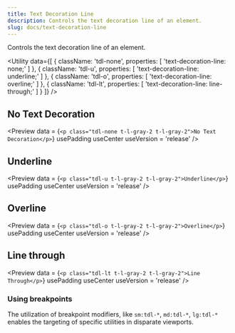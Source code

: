 ```yaml
---
title: Text Decoration Line
description: Controls the text decoration line of an element.
slug: docs/text-decoration-line
---
```


Controls the text decoration line of an element.

<Utility
  data={[
    {
      className: 'tdl-none',
      properties: [
        'text-decoration-line: none;'
      ]
    },
    {
      className: 'tdl-u',
      properties: [
        'text-decoration-line: underline;'
      ]
    },
    {
      className: 'tdl-o',
      properties: [
        'text-decoration-line: overline;'
      ]
    },
    {
      className: 'tdl-lt',
      properties: [
        'text-decoration-line: line-through;'
      ]
    }
  ]}
/>

## No Text Decoration

<Preview
  data = {`<p class="tdl-none t-l-gray-2 t-l-gray-2">No Text Decoration</p>`}
  usePadding
  useCenter
  useVersion = 'release'
/>

## Underline

<Preview
  data = {`<p class="tdl-u t-l-gray-2 t-l-gray-2">Underline</p>`}
  usePadding
  useCenter
  useVersion = 'release'
/>

## Overline

<Preview
  data = {`<p class="tdl-o t-l-gray-2 t-l-gray-2">Overline</p>`}
  usePadding
  useCenter
  useVersion = 'release'
/>

## Line through

<Preview
  data = {`<p class="tdl-lt t-l-gray-2 t-l-gray-2">Line Through</p>`}
  usePadding
  useCenter
  useVersion = 'release'
/>

### Using breakpoints

The utilization of breakpoint modifiers, like `sm:tdl-*`, `md:tdl-*`, `lg:tdl-*` enables the targeting of specific utilities in disparate viewports.